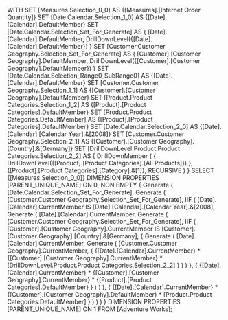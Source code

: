 WITH 
  SET [Measures.Selection_0_0] AS 
    {[Measures].[Internet Order Quantity]} 
  SET [Date.Calendar.Selection_1_0] AS 
    {[Date].[Calendar].DefaultMember} 
  SET [Date.Calendar.Selection_Set_For_Generate] AS 
    {
      [Date].[Calendar].DefaultMember,
      DrillDownLevel({[Date].[Calendar].DefaultMember})
    } 
  SET [Customer.Customer Geography.Selection_Set_For_Generate] AS 
    {
      [Customer].[Customer Geography].DefaultMember,
      DrillDownLevel({[Customer].[Customer Geography].DefaultMember})
    } 
  SET [Date.Calendar.Selection_Range0_SubRange0] AS 
    {[Date].[Calendar].DefaultMember} 
  SET [Customer.Customer Geography.Selection_1_1] AS 
    {[Customer].[Customer Geography].DefaultMember} 
  SET [Product.Product Categories.Selection_1_2] AS 
    {[Product].[Product Categories].DefaultMember} 
  SET [Product.Product Categories.DefaultMember] AS 
    {[Product].[Product Categories].DefaultMember} 
  SET [Date.Calendar.Selection_2_0] AS 
    {[Date].[Calendar].[Calendar Year].&[2008]} 
  SET [Customer.Customer Geography.Selection_2_1] AS 
    {[Customer].[Customer Geography].[Country].&[Germany]} 
  SET [DrillDownLevel.Product.Product Categories.Selection_2_2] AS 
    {
      DrillDownMember
      (
        {
          DrillDownLevel({[Product].[Product Categories].[All Products]})
        },
        {[Product].[Product Categories].[Category].&[1]},
        RECURSIVE
      )
    } 
SELECT 
  {[Measures.Selection_0_0]} DIMENSION PROPERTIES [PARENT_UNIQUE_NAME]  ON 0,
  NON EMPTY 
    {
      Generate
      (
        [Date.Calendar.Selection_Set_For_Generate],
        Generate
        (
          [Customer.Customer Geography.Selection_Set_For_Generate],
          IIF
          (
            [Date].[Calendar].CurrentMember IS [Date].[Calendar].[Calendar Year].&[2008],
            Generate
            (
              [Date].[Calendar].CurrentMember,
              Generate
              (
                [Customer.Customer Geography.Selection_Set_For_Generate],
                IIF
                (
                  [Customer].[Customer Geography].CurrentMember IS [Customer].[Customer Geography].[Country].&[Germany],
                  {
                    Generate
                    (
                      [Date].[Calendar].CurrentMember,
                      Generate
                      (
                        [Customer.Customer Geography].CurrentMember,
                        {
                          {[Date].[Calendar].CurrentMember} *
                          {[Customer].[Customer Geography].CurrentMember} *
                          [DrillDownLevel.Product.Product Categories.Selection_2_2]
                        }
                      )
                    )
                  },
                  {
                    {[Date].[Calendar].CurrentMember} *
                    {[Customer].[Customer Geography].CurrentMember} *
                    {[Product].[Product Categories].DefaultMember}
                  }
                )
              )
            ),
            {
              {[Date].[Calendar].CurrentMember} *
              {[Customer].[Customer Geography].DefaultMember} *
              [Product.Product Categories.DefaultMember]
            }
          )
        )
      )
    } DIMENSION PROPERTIES [PARENT_UNIQUE_NAME]  ON 1
FROM [Adventure Works];
